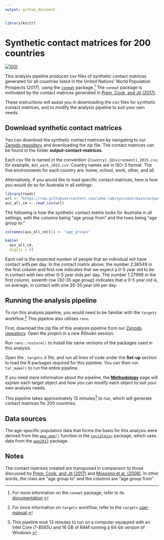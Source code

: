 ```yaml
---
output: github_document
---
```


<!-- README.md is generated from README.Rmd. Please edit that file -->

```r
library(knitr)
```

# Synthetic contact matrices for 200 countries

<!-- badges: start -->
[![DOI](https://zenodo.org/badge/770713133.svg)](https://zenodo.org/doi/10.5281/zenodo.11365942)
<!-- badges: end -->

This analysis pipeline produces csv files of synthetic contact matrices generated for all countries listed in the United Nations' World Population Prospects (2017), using the [`conmat`](https://github.com/idem-lab/conmat) package.[^readme-1] 
The `conmat` package is motivated by the contact matrices generated in [Prem, Cook, and Jit (2017)](https://doi.org/10.1371/journal.pcbi.1005697).

These instructions will assist you in downloading the csv files for synthetic contact matrices, and to modify the analysis pipeline to suit your own needs.

[^readme-1]: For more information on the `conmat` package, refer to its [documentation](https://idem-lab.github.io/conmat/dev/index.html).

## Download synthetic contact matrices

You can download the synthetic contact matrices by navigating to our [Zenodo repository](https://zenodo.org/records/11365943) and downloading the zip file. The contact matrices can be found in the folder **output-contact-matrices**.

Each csv file is named in the convention `{Country}_{Environment}_2015.csv`; for example, `AUS_work_2015.csv`. Country names are in ISO-3 format. The five environments for each country are: home, school, work, other, and all.

Alternatively, if you would like to load specific contact matrices, here is how you would do so for Australia in all settings:

```r
library(readr)
url <- "https://raw.githubusercontent.com/idem-lab/syncomat/main/output-contact-matrices/AUS_all_2015.csv"
aus_all_cm <- read_csv(url)
```

The following is how the synthetic contact matrix looks for Australia in all settings, with the columns being "age group from" and the rows being "age group to."

```r
colnames(aus_all_cm)[1] <- "age_groups"

kable(
  aus_all_cm,
  digits = 5)
```

Each cell is the expected number of people that an individual will have contact with per day. In the contact matrix above, the number 2.36549 in the first column and first row indicates that we expect a 0-5 year old to be in contact with two other 0-5 year olds per day. The number 1.27998 in the first column, seventh row (30-35 age group) indicates that a 0-5 year old is, on average, in contact with one 30-35 year old per day.

## Running the analysis pipeline

To run this analysis pipeline, you would need to be familiar with the `targets` workflow.[^readme-2] This pipeline also utilises `renv`.

[^readme-2]: For more information on `targets` workflow, refer to the `targets` [user manual](https://books.ropensci.org/targets/).

First, download the zip file of this analysis pipeline from our [Zenodo repository](https://zenodo.org/records/11365943). Open the project in a new RStudio session.

Run `renv::restore()` to install the same versions of the packages used in this analysis.

Open the `_targets.R` file, and run all lines of code under the **Set-up** section to load the R packages required for this pipeline. You can then run `tar_make()` to run the entire pipeline.

If you need more information about the pipeline, the [**Methodology**](https://github.com/idem-lab/syncomat/blob/main/Methodology.md) page will explain each target object and how you can modify each object to suit your own analysis needs.

This pipeline takes approximately 13 minutes[^readme-4] to run, which will generate contact matrices for 200 countries.

[^readme-4]: This pipeline took 13 minutes to run on a computer equipped with an Intel Core i7-8565U and 16 GB of RAM running a 64-bit version of Windows.

## Data sources

The age-specific population data that forms the basis for this analysis were derived from the [`wpp_age()`](https://epiforecasts.io/socialmixr/reference/wpp_age.html) function in the [`socialmixr`](https://epiforecasts.io/socialmixr/) package, which uses data from the [`wpp2017`](https://cran.r-project.org/web/packages/wpp2017/index.html) package.

## Notes

The contact matrices created are transposed in comparison to those discussed by [Prem, Cook, and Jit (2017)](https://doi.org/10.1371/journal.pcbi.1005697) and [Mossong et al. (2008)](https://doi.org/10.1371/journal.pmed.0050074). In other words, the rows are "age group to" and the columns are "age group from".
